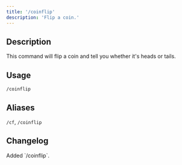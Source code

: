 ```yaml
---
title: '/coinflip'
description: 'Flip a coin.'
---
```


## Description

This command will flip a coin and tell you whether it's heads or tails.

## Usage

`/coinflip`

## Aliases

`/cf`, `/coinflip`

## Changelog

<Steps>
    <Step title="Version 1.1.0" icon="code-branch">
        Added `/coinflip`.
    </Step>
</Steps>